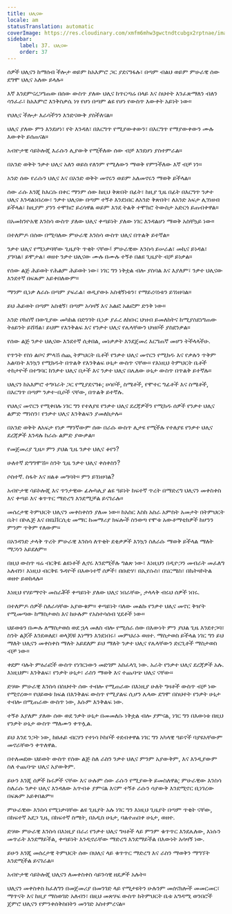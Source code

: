 ```yaml
---
title: ህሊናው
locale: am
statusTranslation: automatic
coverImage: https://res.cloudinary.com/xmfm6mhw3gwctndtcubgx2rptnae/image/upload/v1740337243/small_cover_educacion_fundamental_a051170f1c.webp
sidebar:
    label: 37. ህሊናው
    order: 37
---
```

ሰዎች ህሊናን ከማሰብ ችሎታ ወይም ከአእምሮ ጋር ያደናግፋሉ፣ በጣም ብልህ ወይም ምሁራዊ ሰው ደግሞ ህሊና አለው ይላሉ።

እኛ እንደምናረጋግጠው በሰው ውስጥ ያለው ህሊና ከጥርጣሬ በላይ እና ስህተት እንፈጽማለን ብለን ሳንፈራ፣ ከአእምሮ እንቅስቃሴ ነፃ የሆነ በጣም ልዩ የሆነ የውስጥ እውቀት አይነት ነው።

የህሊና ችሎታ እራሳችንን እንድናውቅ ያስችለናል።

ህሊና ያለው ምን እንደሆነ፣ የት እንዳለ፣ በእርግጥ የሚያውቀውን፣ በእርግጥ የማያውቀውን ሙሉ እውቀት ይሰጠናል።

አብዮታዊ ሳይኮሎጂ እራሱን ሊያውቅ የሚችለው ሰው ብቻ እንደሆነ ያስተምራል።

በአንድ ወቅት ንቃተ ህሊና አለን ወይስ የለንም የሚለውን ማወቅ የምንችለው እኛ ብቻ ነን።

አንድ ሰው የራሱን ህሊና እና በአንድ ወቅት መኖሩን ወይም አለመኖሩን ማወቅ ይችላል።

ሰው ራሱ እንጂ ከእርሱ በቀር ማንም ሰው ከዚህ ቅጽበት በፊት፣ ከዚያ ጊዜ በፊት በእርግጥ ንቃተ ህሊና እንዳልነበረው፣ ንቃተ ህሊናው በጣም ተኝቶ እንደነበር ለአንድ ቅጽበት፣ ለአንድ አፍታ ሊገነዘብ ይችላል፣ ከዚያም ያንን ተሞክሮ ይረሳዋል ወይም እንደ ትልቅ ተሞክሮ ትውስታ አድርጎ ይጠብቀዋል።

በአመክንዮአዊ እንስሳ ውስጥ ያለው ህሊና ቀጣይነት ያለው ነገር እንዳልሆነ ማወቅ አስቸኳይ ነው።

በተለምዶ በሰው በሚባለው ምሁራዊ እንስሳ ውስጥ ህሊና በጥልቅ ይተኛል።

ንቃተ ህሊና የሚነቃባቸው ጊዜያት ጥቂት ናቸው፤ ምሁራዊው እንስሳ ይሠራል፣ መኪና ይነዳል፣ ያገባል፣ ይሞታል፣ ወዘተ ንቃተ ህሊናው ሙሉ በሙሉ ተኝቶ በልዩ ጊዜያት ብቻ ይነቃል።

የሰው ልጅ ሕይወት የሕልም ሕይወት ነው፣ ነገር ግን ነቅቷል ብሎ ያስባል እና እያለም፣ ንቃተ ህሊናው እንደተኛ በፍጹም አይቀበለውም።

ማንም ቢነቃ ለራሱ በጣም ያፍራል፣ ወዲያውኑ አስቂኝነቱን፣ የማይረባነቱን ይገነዘባል።

ይህ ሕይወት በጣም አስቂኝ፣ በጣም አሳዛኝ እና አልፎ አልፎም ድንቅ ነው።

አንድ ቦክሰኛ በውጊያው መካከል በድንገት ቢነቃ ያፈረ ለክቡር ህዝብ ይመለከትና ከሚያስደነግጠው ትዕይንት ይሸሻል፣ ይህም የእንቅልፍ እና የንቃተ ህሊና የሌላቸውን ህዝቦች ያስደንቃል።

የሰው ልጅ ንቃተ ህሊናው እንደተኛ ሲቀበል, መነቃቃት እንደጀመረ እርግጠኛ መሆን ትችላላችሁ.

የጥንት የስነ ልቦና ምላሽ ሰጪ ትምህርት ቤቶች የንቃተ ህሊና መኖርን የሚክዱ እና የቃሉን ጥቅም አልባነት እንኳን የሚክዱት በጥልቅ የእንቅልፍ ሁኔታ ውስጥ ናቸው። የእነዚህ ትምህርት ቤቶች ተከታዮች በተግባር ከንቃተ ህሊና በታች እና ንቃተ ህሊና በሌለው ሁኔታ ውስጥ በጥልቅ ይተኛሉ።

ህሊናን ከአእምሮ ተግባራት ጋር የሚያደናግፉ; ሀሳቦች, ስሜቶች, የሞተር ግፊቶች እና ስሜቶች, በእርግጥ በጣም ንቃተ-ቢሶች ናቸው, በጥልቅ ይተኛሉ.

የህሊና መኖርን የሚቀበሉ ነገር ግን የተለያዩ የንቃተ ህሊና ደረጃዎችን የሚክዱ ሰዎች የንቃተ ህሊና ልምድ ማነስን፣ የንቃተ ህሊና እንቅልፍን ያመለክታሉ።

በአንድ ወቅት ለአፍታ የነቃ ማንኛውም ሰው በራሱ ውስጥ ሊታዩ የሚችሉ የተለያዩ የንቃተ ህሊና ደረጃዎች እንዳሉ ከራሱ ልምድ ያውቃል።

የመጀመሪያ ጊዜ። ምን ያህል ጊዜ ንቃተ ህሊና ቆየን?

ሁለተኛ ድግግሞሽ። ስንት ጊዜ ንቃተ ህሊና ቀሰቀስን?

ሶስተኛ. ስፋት እና ዘልቆ መግባት። ምን ይገነዘባል?

አብዮታዊ ሳይኮሎጂ እና ጥንታዊው ፊሎካሊያ ልዩ ዓይነት ከፍተኛ ጥረት በማድረግ ህሊናን መቀስቀስ እና ቀጣይ እና ቁጥጥር ማድረግ እንደሚቻል ይናገራሉ።

መሰረታዊ ትምህርት ህሊናን መቀስቀስን ያለመ ነው። ከአስር እስከ አስራ አምስት አመታት በትምህርት ቤት፣ በኮሌጅ እና በዩኒቨርሲቲ መማር ከመማሪያ ክፍሎች ስንወጣ የሞቱ አውቶማቲክዎች ከሆንን ምንም ጥቅም የለውም።

በአንዳንድ ታላቅ ጥረት ምሁራዊ እንስሳ ለጥቂት ደቂቃዎች እንኳን ስለራሱ ማወቅ ይችላል ማለት ማጋነን አይደለም።

በዚህ ውስጥ ዛሬ ብርቅዬ ልዩነቶች ሊኖሩ እንደሚችሉ ግልጽ ነው፣ እነዚህን በዲዮጋን መብራት መፈለግ አለብን፣ እነዚህ ብርቅዬ ጉዳዮች በእውነተኛ ሰዎች፣ በቡድሃ፣ በኢየሱስ፣ በሄርሜስ፣ በኬትዛኮትል ወዘተ ይወከላሉ።

እነዚህ የሃይማኖት መስራቾች ቀጣይነት ያለው ህሊና ነበራቸው, ታላላቅ ብሩህ ሰዎች ነበሩ.

በተለምዶ ሰዎች ስለራሳቸው አያውቁም። ቀጣይነት ባለው መልኩ የንቃተ ህሊና መኖር ቅዠት የሚመጣው ከማስታወስ እና ከሁሉም የአስተሳሰብ ሂደቶች ነው።

ህይወቱን በሙሉ ለማስታወስ ወደ ኋላ መለስ ብሎ የሚሰራ ሰው በእውነት ምን ያህል ጊዜ እንደተጋባ፣ ስንት ልጆች እንደወለደ፣ ወላጆቹ እነማን እንደነበሩ፣ መምህራኑ ወዘተ. ማስታወስ ይችላል ነገር ግን ይህ ማለት ህሊናን መቀስቀስ ማለት አይደለም ይህ ማለት ንቃተ ህሊና የሌላቸውን ድርጊቶች ማስታወስ ብቻ ነው።

ቀደም ባሉት ምዕራፎች ውስጥ የነገርነውን መድገም አስፈላጊ ነው. አራት የንቃተ ህሊና ደረጃዎች አሉ. እነዚህም፡ እንቅልፍ፣ የንቃት ሁኔታ፣ ራስን ማወቅ እና ተጨባጭ ህሊና ናቸው።

ድሃው ምሁራዊ እንስሳ በስህተት ሰው ተብሎ የሚጠራው በእነዚያ ሁለት ግዛቶች ውስጥ ብቻ ነው የሚኖረው። የህይወቱ ክፍል በእንቅልፍ ውስጥ የሚያልፍ ሲሆን ሌላው ደግሞ በስህተት የንቃት ሁኔታ ተብሎ በሚጠራው ውስጥ ነው, እሱም እንቅልፍ ነው.

ተኝቶ እያለም ያለው ሰው ወደ ንቃት ሁኔታ በመመለሱ ነቅቷል ብሎ ያምናል, ነገር ግን በእውነቱ በዚህ የንቃት ሁኔታ ውስጥ ማለሙን ቀጥሏል.

ይህ እንደ ንጋት ነው, ከፀሐይ ብርሃን የተነሳ ኮከቦች ተደብቀዋል ነገር ግን አካላዊ ዓይኖች ባያዩአቸውም መኖራቸውን ቀጥለዋል.

በተለመደው ህይወት ውስጥ የሰው ልጅ ስለ ራስን ንቃተ ህሊና ምንም አያውቅም, እና እንዲያውም ስለ ተጨባጭ ህሊና አያውቅም.

ይሁን እንጂ ሰዎች ኩሩዎች ናቸው እና ሁሉም ሰው ራሱን የሚያውቅ ይመስለዋል; ምሁራዊው እንስሳ ስለራሱ ንቃተ ህሊና እንዳለው አጥብቆ ያምናል እናም ተኝቶ ራሱን ሳያውቅ እንደሚኖር ቢነገረው በፍጹም አይቀበልም።

ምሁራዊው እንስሳ የሚነቃባቸው ልዩ ጊዜያት አሉ ነገር ግን እነዚህ ጊዜያት በጣም ጥቂት ናቸው, በከፍተኛ አደጋ ጊዜ, በከፍተኛ ስሜት, በአዲስ ሁኔታ, ባልተጠበቀ ሁኔታ, ወዘተ.

ድሃው ምሁራዊ እንስሳ በእነዚያ በራሪ የንቃተ ህሊና ግዛቶች ላይ ምንም ቁጥጥር እንደሌለው, እነሱን መጥራት እንደማይችል, ቀጣይነት እንዲኖራቸው ማድረግ እንደማይችል በእውነት አሳዛኝ ነው.

ይሁን እንጂ መሰረታዊ ትምህርት ሰው በህሊና ላይ ቁጥጥር ማድረግ እና ራስን ማወቅን ማግኘት እንደሚችል ይናገራል።

አብዮታዊ ሳይኮሎጂ ህሊናን ለመቀስቀስ ሳይንሳዊ ዘዴዎች አሉት።

ህሊናን መቀስቀስ ከፈለግን በመጀመሪያ በመንገድ ላይ የሚታዩትን ሁሉንም መሰናክሎች መመርመር፣ ማጥናት እና ከዚያ ማስወገድ አለብን፣ በዚህ መጽሃፍ ውስጥ ከትምህርት ቤቱ አግዳሚ ወንበሮች ጀምሮ ህሊናን የምንቀሰቅስበትን መንገድ አስተምረናል።

